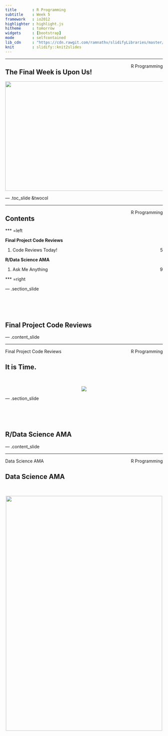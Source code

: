 ```yaml
---
title       : R Programming
subtitle    : Week 5
framework   : io2012
highlighter : highlight.js
hitheme     : tomorrow
widgets     : [bootstrap]
mode        : selfcontained
lib_cdn     : "https://cdn.rawgit.com/ramnathv/slidifyLibraries/master/inst/libraries"
knit        : slidify::knit2slides
---
```


<!--Define background image for title slide-->
<style>
.title-slide {
  background-image:url("assets/img/kermit.png");
  background-size: cover;
}
</style>

<footer>
  <hr></hr>
  <span style="float:right">R Programming</span>
</footer>

<h2>The Final Week is Upon Us!</h2>

<center><img src="assets/img/almost-done.jpg" height=350px width = 650px></center>

--- .toc_slide &twocol

<footer>
  <hr></hr>
  <span style="float:right">R Programming</span>
</footer>

<h2>Contents</h2>

*** =left

<b class="toc_header"> Final Project Code Reviews</b>
<ol class="toc" type="none">
    <li> Code Reviews Today! <span style="float:right"> 5 </span></li>
</ol>

<b class="toc_header"> R/Data Science AMA </b>
<ol class = "toc" type="none">
    <li> Ask Me Anything <span style="float:right"> 9 </span></li>
</ol>

*** =right

--- .section_slide

</br></br></br>
<h2>Final Project Code Reviews</h2>

--- .content_slide

<footer>
  <hr>
    Final Project Code Reviews<span style="float:right">R Programming</span>
</footer>

<h2>It is Time.</h2>

<br>

<center><img src="assets/img/rafiki.jpg"></center>

--- .section_slide

</br></br></br>
<h2>R/Data Science AMA</h2>

--- .content_slide

<footer>
  <hr>
    Data Science AMA<span style="float:right">R Programming</span>
</footer>

<h2>Data Science AMA</h2>

<br>

<center><img src="assets/img/ama.jpg" width = 500px height=750px></center>
